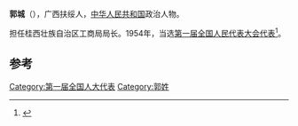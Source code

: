 '''郭城'''（{{bd|1916年||1984年}}），广西扶绥人，[[中华人民共和国|中华人民共和国]]政治人物。

担任桂西壮族自治区工商局局长。1954年，当选[[第一届全国人民代表大会代表名单|第一届全国人民代表大会代表]]<ref>{{cite book|author=全国人民代表大会常务委员会办公厅|title=中华人民共和国第一届全国人民代表大会代表名单|year=1955年|publisher=全国人民代表大会常务委员会办公厅|url=http://book.ucdrs.superlib.net/views/specific/2929/bookDetail.jsp?dxNumber=000005772167&d=546843D0AE2464CD1C95896344A85614&fenlei=04070402|access-date=2015-01-27|archive-date=2019-01-24|archive-url=https://web.archive.org/web/20190124105450/http://book.ucdrs.superlib.net/views/specific/2929/bookDetail.jsp?dxNumber=000005772167&d=546843D0AE2464CD1C95896344A85614&fenlei=04070402|dead-url=no}}</ref>。

==参考==
{{reflist}}
{{第一届全国人大代表}}{{第二届全国人大代表}}
{{第三届全国人大代表}}
{{中国政治人物小作品}}

[[Category:第一届全国人大代表|Category:第一届全国人大代表]]
[[Category:郭姓|Category:郭姓]]